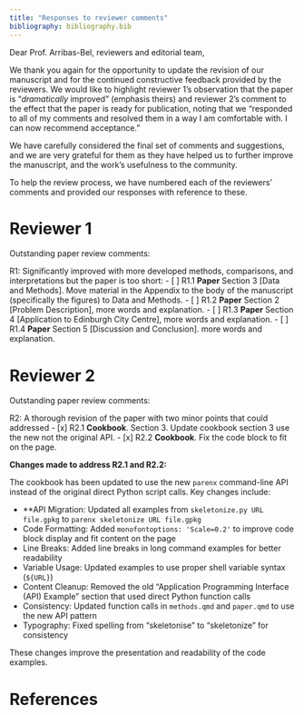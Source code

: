```yaml
---
title: "Responses to reviewer comments"
bibliography: bibliography.bib
---
```


Dear Prof. Arribas-Bel, reviewers and editorial team,

We thank you again for the opportunity to update the revision of our manuscript and for the continued constructive feedback provided by the reviewers.
We would like to highlight reviewer 1's observation that the paper is "*dramatically* improved" (emphasis theirs) and reviewer 2's comment to the effect that the paper is ready for publication, noting that we "responded to all of my comments and resolved them in a way I am comfortable with. I can now recommend acceptance."

We have carefully considered the final set of comments and suggestions, and we are very grateful for them as they have helped us to further improve the manuscript, and the work's usefulness to the community.

To help the review process, we have numbered each of the reviewers' comments and provided our responses with reference to these.

# Reviewer 1

Outstanding paper review comments:

R1: Significantly improved with more developed methods, comparisons, and interpretations but the paper is too short:
- [ ] R1.1 **Paper** Section 3 [Data and Methods]. Move material in the Appendix to the body of the manuscript (specifically the figures) to Data and Methods.
- [ ] R1.2 **Paper** Section 2 [Problem Description], more words and explanation.
- [ ] R1.3 **Paper** Section 4 [Application to Edinburgh City Centre], more words and explanation.
- [ ] R1.4 **Paper** Section 5 [Discussion and Conclusion]. more words and explanation.

# Reviewer 2
Outstanding paper review comments:

R2:  A thorough revision of the paper with two  minor points that could addressed
  - [x]  R2.1 **Cookbook**.  Section 3. Update cookbook section 3 use the new not the original API.
  - [x]  R2.2 **Cookbook**. Fix the code block to fit on the page.

**Changes made to address R2.1 and R2.2:**

The cookbook has been updated to use the new `parenx` command-line API instead of the original direct Python script calls. Key changes include:

- **API Migration: Updated all examples from `skeletonize.py URL file.gpkg` to `parenx skeletonize URL file.gpkg`
- Code Formatting: Added `monofontoptions: 'Scale=0.2'` to improve code block display and fit content on the page
- Line Breaks: Added line breaks in long command examples for better readability
- Variable Usage: Updated examples to use proper shell variable syntax (`${URL}`)
- Content Cleanup: Removed the old "Application Programming Interface (API) Example" section that used direct Python function calls
- Consistency: Updated function calls in `methods.qmd` and `paper.qmd` to use the new API pattern
- Typography: Fixed spelling from "skeletonise" to "skeletonize" for consistency

These changes improve the presentation and readability of the code examples.


# References